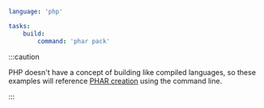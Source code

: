 ```yaml title="<project>/moon.yml" {4,5}
language: 'php'

tasks:
	build:
		command: 'phar pack'
```

:::caution

PHP doesn't have a concept of building like compiled languages, so these examples will reference
[PHAR creation](https://www.mankier.com/1/phar) using the command line.

:::
